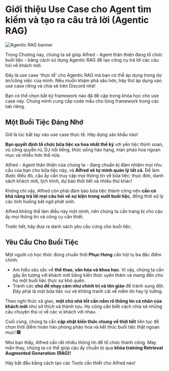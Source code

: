 # Giới thiệu Use Case cho Agent tìm kiếm và tạo ra câu trả lời (Agentic RAG)

![Agentic RAG banner](https://huggingface.co/datasets/agents-course/course-images/resolve/main/en/unit3/agentic-rag/thumbnail.jpg)

Trong Chương này, chúng ta sẽ giúp Alfred - Agent thân thiện đang tổ chức buổi tiệc - bằng cách sử dụng Agentic RAG để tạo công cụ trả lời các câu hỏi về khách mời.

<Tip>
Đây là use case 'thực tế' cho Agentic RAG mà bạn có thể áp dụng trong dự án/công việc của mình. Nếu muốn khám phá sâu hơn, hãy thử áp dụng vào use case riêng và chia sẻ trên Discord nhé!
</Tip>

Bạn có thể chọn bất kỳ framework nào đã đề cập trong khóa học cho use case này. Chúng mình cung cấp code mẫu cho từng framework trong các tab riêng.

## Một Buổi Tiệc Đáng Nhớ

Giờ là lúc bắt tay vào use case thực tế. Hãy dựng sân khấu nào!

**Bạn quyết định tổ chức bữa tiệc xa hoa nhất thế kỷ** với yến tiệc thịnh soạn, vũ công quyến rũ, DJ nổi tiếng, thức uống hảo hạng, màn pháo hoa ngoạn mục và nhiều hơn thế nữa.

Alfred - Agent thân thiện của chúng ta - đang chuẩn bị đảm nhiệm mọi nhu cầu của bạn cho bữa tiệc này, và **Alfred sẽ tự mình quản lý tất cả**. Để làm được điều đó, cậu ấy cần truy cập mọi thông tin về bữa tiệc: thực đơn, danh sách khách mời, lịch trình, dự báo thời tiết và nhiều thứ khác!

Không chỉ vậy, Alfred còn phải đảm bảo bữa tiệc thành công nên **cần có khả năng trả lời mọi câu hỏi về sự kiện trong suốt buổi tiệc**, đồng thời xử lý các tình huống bất ngờ phát sinh.

Alfred không thể làm điều này một mình, nên chúng ta cần trang bị cho cậu ấy mọi thông tin và công cụ cần thiết.

Trước hết, hãy đưa ra danh sách yêu cầu cứng cho buổi tiệc.

## Yêu Cầu Cho Buổi Tiệc

Một người có học thức đúng chuẩn thời **Phục Hưng** cần hội tụ ba đặc điểm chính:
- Am hiểu sâu sắc về **thể thao, văn hóa và khoa học**. Vì vậy, chúng ta cần gây ấn tượng với khách mời bằng kiến thức uyên thâm và mang đến cho họ một buổi tiệc thực sự khó quên.
- Tránh các **chủ đề nhạy cảm như chính trị và tôn giáo** để tránh xung đột. Đây phải là một bữa tiệc vui vẻ không tranh cãi về niềm tin hay lý tưởng.

Theo nghi thức xã giao, **một chủ nhà tốt cần nắm rõ thông tin cá nhân của khách mời** như sở thích và thành tựu. Họ cũng cần biết cách chia sẻ những câu chuyện thú vị về các vị khách với nhau.

Cuối cùng, chúng ta cần **cập nhật kiến thức chung về thời tiết** liên tục để chọn thời điểm hoàn hảo phóng pháo hoa và kết thúc buổi tiệc thật ngoạn mục! 🎆

Như bạn thấy, Alfred cần rất nhiều thông tin để tổ chức thành công. May mắn thay, chúng ta có thể giúp cậu ấy chuẩn bị qua **khóa training Retrieval Augmented Generation (RAG)!**

Hãy bắt đầu bằng cách tạo các Tools cần thiết cho Alfred nào!